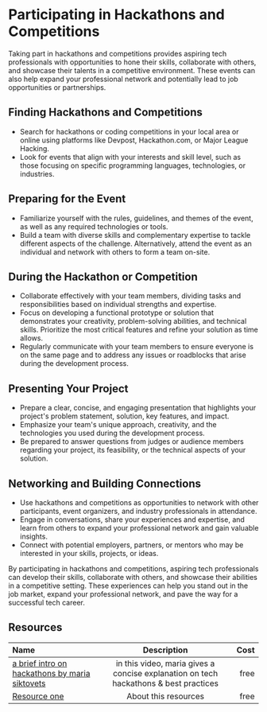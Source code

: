 # Participating in Hackathons and Competitions

Taking part in hackathons and competitions provides aspiring tech professionals with opportunities to hone their skills,
collaborate with others, and showcase their talents in a competitive environment. These events can also help expand your
professional network and potentially lead to job opportunities or partnerships.

## Finding Hackathons and Competitions

- Search for hackathons or coding competitions in your local area or online using platforms like Devpost, Hackathon.com,
  or Major League Hacking.
- Look for events that align with your interests and skill level, such as those focusing on specific programming languages,
  technologies, or industries.

## Preparing for the Event

- Familiarize yourself with the rules, guidelines, and themes of the event, as well as any required technologies or tools.
- Build a team with diverse skills and complementary expertise to tackle different aspects of the challenge. Alternatively,
  attend the event as an individual and network with others to form a team on-site.

## During the Hackathon or Competition

- Collaborate effectively with your team members, dividing tasks and responsibilities based on individual strengths and
  expertise.
- Focus on developing a functional prototype or solution that demonstrates your creativity, problem-solving abilities,
  and technical skills. Prioritize the most critical features and refine your solution as time allows.
- Regularly communicate with your team members to ensure everyone is on the same page and to address any issues or
  roadblocks that arise during the development process.

## Presenting Your Project

- Prepare a clear, concise, and engaging presentation that highlights your project's problem statement, solution, key
  features, and impact.
- Emphasize your team's unique approach, creativity, and the technologies you used during the development process.
- Be prepared to answer questions from judges or audience members regarding your project, its feasibility, or the
  technical aspects of your solution.

## Networking and Building Connections

- Use hackathons and competitions as opportunities to network with other participants, event organizers, and industry
  professionals in attendance.
- Engage in conversations, share your experiences and expertise, and learn from others to expand your professional network
  and gain valuable insights.
- Connect with potential employers, partners, or mentors who may be interested in your skills, projects, or ideas.

By participating in hackathons and competitions, aspiring tech professionals can develop their skills, collaborate with
others, and showcase their abilities in a competitive setting. These experiences can help you stand out in the job market,
expand your professional network, and pave the way for a successful tech career.

## Resources

| Name   | Description | Cost |
| :----- | :----: | ----: |
| [a brief intro on hackathons by maria siktovets](https://www.youtube.com/watch?v=vz4Xf1QlYm8)    |  in this video, maria gives a concise explanation on tech hackathons & best practices   |   free |
| [Resource one](https://example.com/)    |  About this resources   |   free |
